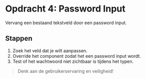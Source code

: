 # Opdracht 4: Password Input

Vervang een bestaand tekstveld door een password input.

## Stappen

1. Zoek het veld dat je wilt aanpassen.
2. Override het component zodat het een password input wordt.
3. Test of het wachtwoord niet zichtbaar is tijdens het typen.

> Denk aan de gebruikerservaring en veiligheid!

